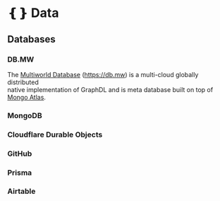 # ❴❵ Data


## Databases

### DB.MW

The [Multiworld Database](https://db.mw) (https://db.mw) is a multi-cloud globally distributed  
native implementation of GraphDL and is meta database built on top of [Mongo Atlas](https://www.mongodb.com/cloud/atlas).

### MongoDB

### Cloudflare Durable Objects

### GitHub

### Prisma

### Airtable


